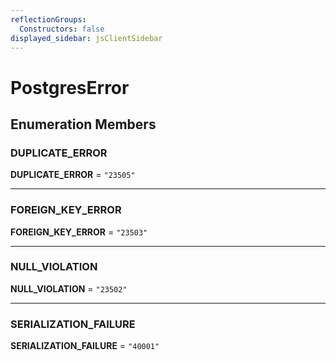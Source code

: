 ```yaml
---
reflectionGroups:
  Constructors: false
displayed_sidebar: jsClientSidebar
---
```



# PostgresError

## Enumeration Members

### DUPLICATE\_ERROR

 **DUPLICATE\_ERROR** = `"23505"`

___

### FOREIGN\_KEY\_ERROR

 **FOREIGN\_KEY\_ERROR** = `"23503"`

___

### NULL\_VIOLATION

 **NULL\_VIOLATION** = `"23502"`

___

### SERIALIZATION\_FAILURE

 **SERIALIZATION\_FAILURE** = `"40001"`
